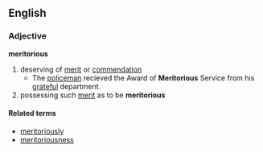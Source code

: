 == English ==
=== Adjective ===
'''meritorious'''
# deserving of [[merit]] or [[commendation]]
#* The [[policeman]] recieved the Award of '''Meritorious''' Service from his [[grateful]] department.
# possessing such [[merit]] as to be '''meritorious'''
==== Related terms ====
*[[meritoriously]]
*[[meritoriousness]]
